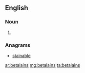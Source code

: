 ==English==

===Noun===
{{head|en|noun plural form}}

# {{plural of|betalain|lang=en}}

===Anagrams===
* [[stainable#English|stainable]]

[[ar:betalains]]
[[mg:betalains]]
[[ta:betalains]]